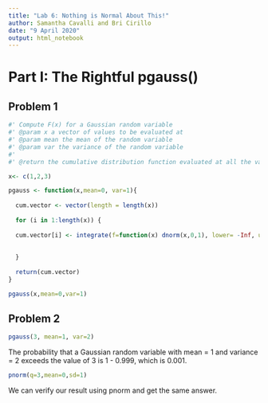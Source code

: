 ```yaml
---
title: "Lab 6: Nothing is Normal About This!"
author: Samantha Cavalli and Bri Cirillo
date: "9 April 2020"
output: html_notebook
---
```


# Part I: The Rightful pgauss()

## Problem 1

```r
#' Compute F(x) for a Gaussian random variable 
#' @param x a vector of values to be evaluated at
#' @param mean the mean of the random variable
#' @param var the variance of the random variable 
#'
#' @return the cumulative distribution function evaluated at all the values of x

x<- c(1,2,3)

pgauss <- function(x,mean=0, var=1){
  
  cum.vector <- vector(length = length(x))
  
  for (i in 1:length(x)) {
    
  cum.vector[i] <- integrate(f=function(x) dnorm(x,0,1), lower= -Inf, upper= x[i])[[1]]
    
  
  }
  
  return(cum.vector)
}

pgauss(x,mean=0,var=1)
```

## Problem 2

```r
pgauss(3, mean=1, var=2)
```

The probability that a Gaussian random variable with mean = 1 and variance = 2 exceeds the value of 3 is 1 - 0.999, which is 0.001.

```r
pnorm(q=3,mean=0,sd=1)
```

We can verify our result using pnorm and get the same answer. 
